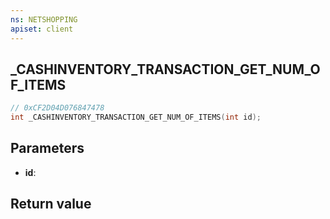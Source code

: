 ```yaml
---
ns: NETSHOPPING
apiset: client
---
```

## _CASHINVENTORY_TRANSACTION_GET_NUM_OF_ITEMS

```c
// 0xCF2D04D076847478
int _CASHINVENTORY_TRANSACTION_GET_NUM_OF_ITEMS(int id);
```


## Parameters
* **id**:

## Return value
